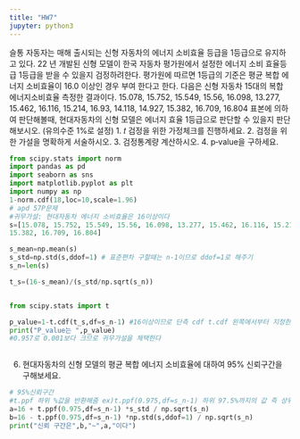 ```yaml
---
title: "HW7"
jupyter: python3
---
```


슬통 자동자는 매해 출시되는 신형 자동차의 에너지 소비효율 등급을 1등급으로 유지하고 있다. 22
년 개발된 신형 모델이 한국 자동차 평가원에서 설정한 에너지 소비 효율등급 1등급을 받을 수 있을지
검정하려한다. 평가원에 따르면 1등급의 기준은 평균 복합 에너지 소비효율이 16.0 이상인 경우 부여
한다고 한다.
다음은 신형 자동차 15대의 복합 에너지소비효율 측정한 결과이다.
15.078, 15.752, 15.549, 15.56, 16.098, 13.277, 15.462, 16.116, 15.214, 16.93, 14.118, 14.927,
15.382, 16.709, 16.804
표본에 의하여 판단해볼때, 현대자동차의 신형 모델은 에너지 효율 1등급으로 판단할 수 있을지
판단해보시오. (유의수준 1%로 설정)
1. 𝑡 검정을 위한 가정체크를 진행하세요.
2. 검정을 위한 가설을 명확하게 서술하시오.
3. 검정통계량 계산하시오.
4. p‑value을 구하세요.

```python
from scipy.stats import norm
import pandas as pd
import seaborn as sns    
import matplotlib.pyplot as plt
import numpy as np    
1-norm.cdf(18,loc=10,scale=1.96)
# apd 57P문제
#귀무가설: 현대자동차 에너지 소비효율은 16이상이다
s=[15.078, 15.752, 15.549, 15.56, 16.098, 13.277, 15.462, 16.116, 15.214, 16.93, 14.118, 14.927,
15.382, 16.709, 16.804]

s_mean=np.mean(s)
s_std=np.std(s,ddof=1) # 표준편차 구할때는 n-1이므로 ddof=1로 해주기
s_n=len(s)

t_s=(16-s_mean)/(s_std/np.sqrt(s_n))


from scipy.stats import t

p_value=1-t.cdf(t_s,df=s_n-1) #16이상이므로 단측 cdf t.cdf 왼쪽에서부터 지정한 값까지의 면적
print("P_value는 ",p_value)
#0.957로 0.001보다 크므로 귀무가설을 체택한다



```
6. 현대자동차의 신형 모델의 평균 복합 에너지 소비효율에 대하여 95% 신뢰구간을 구해보세요.

```python
# 95%신뢰구간
#t.ppf 하위 %값을 반환해줌 ex)t.ppf(0.975,df=s_n-1) 하위 97.5%까지의 값 즉 상위 2.5% 값을 반환해준다
a=16 + t.ppf(0.975,df=s_n-1) *s_std / np.sqrt(s_n)
b=16 - t.ppf(0.975,df=s_n-1) *np.std(s,ddof=1) / np.sqrt(s_n)
print("신뢰 구간은",b,"~",a,"이다")
```

